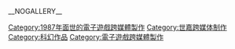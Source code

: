 {{cat main}}

{{DEFAULTSORT:Phantasy Star}}
[[Category:1987年面世的電子遊戲跨媒體製作|Category:1987年面世的電子遊戲跨媒體製作]]
[[Category:世嘉跨媒体制作|Category:世嘉跨媒体制作]]
[[Category:科幻作品|Category:科幻作品]]
[[Category:電子遊戲跨媒體製作|Category:電子遊戲跨媒體製作]]

__NOGALLERY__